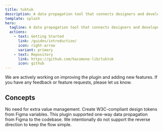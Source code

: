 ```yaml
---
title: tuktuk
description: A data propagation tool that connects designers and developers
template: splash
hero:
  tagline: A data propagation tool that connects designers and developers
  actions:
    - text: Getting Started
      link: /guides/introduction/
      icon: right-arrow
      variant: primary
    - text: Repository
      link: https://github.com/hacomono-lib/tuktuk
      icon: github
---
```


<Aside type="caution" title="This plugin is currently in BETA">
We are actively working on improving the plugin and adding new features. If you have any feedback or feature requests, please let us know.
</Aside>

## Concepts

<CardGrid>
  <Card title="Create design tokens from Figma variable">
    No need for extra value management. Create W3C-compliant design tokens from Figma variables.
  </Card>
  
  <Card title="One-way Synchronize only">
    This plugin supported one-way data propagation from Figma to the codebase. We intentionally do not support the reverse direction to keep the flow simple.
  </Card>
</CardGrid>
